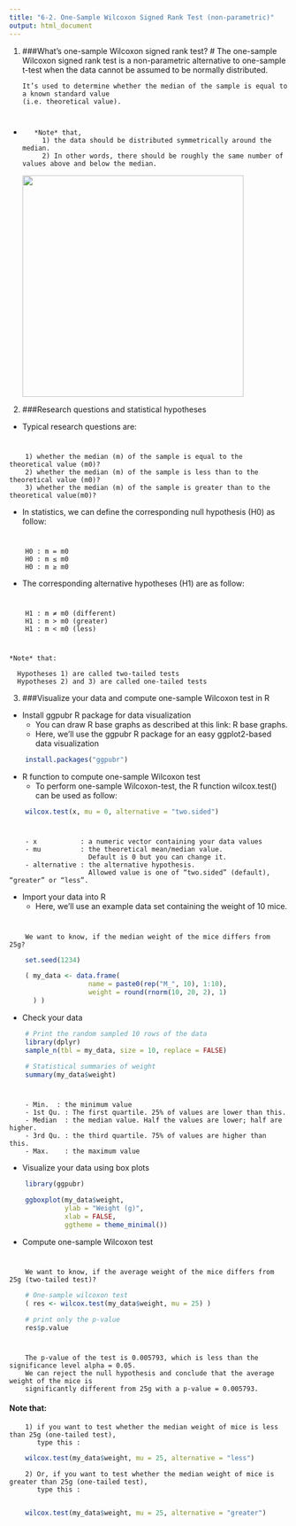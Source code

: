 ```yaml
---
title: "6-2. One-Sample Wilcoxon Signed Rank Test (non-parametric)"
output: html_document
---
```


(@) ###What’s one-sample Wilcoxon signed rank test?
#
        The one-sample Wilcoxon signed rank test is a non-parametric alternative to one-sample t-test 
        when the data cannot be assumed to be normally distributed.
        
        It’s used to determine whether the median of the sample is equal to a known standard value
        (i.e. theoretical value).
+
#
        *Note* that, 
          1) the data should be distributed symmetrically around the median.
          2) In other words, there should be roughly the same number of values above and below the median.

    ![](images/one-sample-wilcoxon-test.png){width=400px}


(@) ###Research questions and statistical hypotheses

+ Typical research questions are:

#
        1) whether the median (m) of the sample is equal to the theoretical value (m0)?
        2) whether the median (m) of the sample is less than to the theoretical value (m0)?
        3) whether the median (m) of the sample is greater than to the theoretical value(m0)?

+ In statistics, we can define the corresponding null hypothesis (H0) as follow:

#
        H0 : m = m0
        H0 : m ≤ m0
        H0 : m ≥ m0

+ The corresponding alternative hypotheses (H1) are as follow:

#
        H1 : m ≠ m0 (different)
        H1 : m > m0 (greater)
        H1 : m < m0 (less)

#
    *Note* that:
  
      Hypotheses 1) are called two-tailed tests
      Hypotheses 2) and 3) are called one-tailed tests


(@) ###Visualize your data and compute one-sample Wilcoxon test in R

+ Install ggpubr R package for data visualization
    - You can draw R base graphs as described at this link: R base graphs.
    - Here, we’ll use the ggpubr R package for an easy ggplot2-based data visualization

```r
    install.packages("ggpubr")
```

+ R function to compute one-sample Wilcoxon test
    - To perform one-sample Wilcoxon-test, 
      the R function wilcox.test() can be used as follow:

```r
    wilcox.test(x, mu = 0, alternative = "two.sided")
```

#
        - x           : a numeric vector containing your data values
        - mu          : the theoretical mean/median value.
                        Default is 0 but you can change it.
        - alternative : the alternative hypothesis. 
                        Allowed value is one of “two.sided” (default), “greater” or “less”.


+ Import your data into R
    - Here, we’ll use an example data set containing the weight of 10 mice.

#
        We want to know, if the median weight of the mice differs from 25g?

```r
    set.seed(1234)

    ( my_data <- data.frame( 
                    name = paste0(rep("M_", 10), 1:10),
                    weight = round(rnorm(10, 20, 2), 1)
      ) )
```


+ Check your data

```r
    # Print the random sampled 10 rows of the data
    library(dplyr)
    sample_n(tbl = my_data, size = 10, replace = FALSE)
    
    # Statistical summaries of weight
    summary(my_data$weight)
```

#
        - Min.  : the minimum value
        - 1st Qu. : The first quartile. 25% of values are lower than this.
        - Median  : the median value. Half the values are lower; half are higher.
        - 3rd Qu. : the third quartile. 75% of values are higher than this.
        - Max.    : the maximum value


+ Visualize your data using box plots

```r
    library(ggpubr)

    ggboxplot(my_data$weight, 
              ylab = "Weight (g)", 
              xlab = FALSE,
              ggtheme = theme_minimal())
```


+ Compute one-sample Wilcoxon test

#
        We want to know, if the average weight of the mice differs from 25g (two-tailed test)?

```r
    # One-sample wilcoxon test
    ( res <- wilcox.test(my_data$weight, mu = 25) )

    # print only the p-value
    res$p.value
```

#
        The p-value of the test is 0.005793, which is less than the significance level alpha = 0.05.
        We can reject the null hypothesis and conclude that the average weight of the mice is 
        significantly different from 25g with a p-value = 0.005793.


#### Note that:

        1) if you want to test whether the median weight of mice is less than 25g (one-tailed test), 
           type this :

```r
    wilcox.test(my_data$weight, mu = 25, alternative = "less")
```

        2) Or, if you want to test whether the median weight of mice is greater than 25g (one-tailed test),
           type this :
        
```r
    wilcox.test(my_data$weight, mu = 25, alternative = "greater")
```

